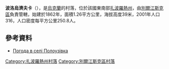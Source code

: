 {{coord|46|56|19|N|36|38|10|E|scale:100000|display=title}}

'''波洛烏濟夫卡'''（{{lang-uk|Полоузівка}}），是[[烏克蘭|烏克蘭]]的村落，位於該國東南部[[扎波羅熱州|扎波羅熱州]]，由[[別爾江斯克區|別爾江斯克區]]負責管轄，始建於1862年，面積1.26平方公里，海拔高度39米，2001年人口316，人口密度每平方公里250.8人。

==參考資料==
* [http://weather.in.ua/ua/zaporozhskaja/21149 Погода в селі Полоузівка] {{Wayback|url=http://weather.in.ua/ua/zaporozhskaja/21149 |date=20111220153157 }}

[[Category:扎波羅熱州村落|Category:扎波羅熱州村落]]
[[Category:別爾江斯克區村落|Category:別爾江斯克區村落]]


{{Zaporizhia-geo-stub}}